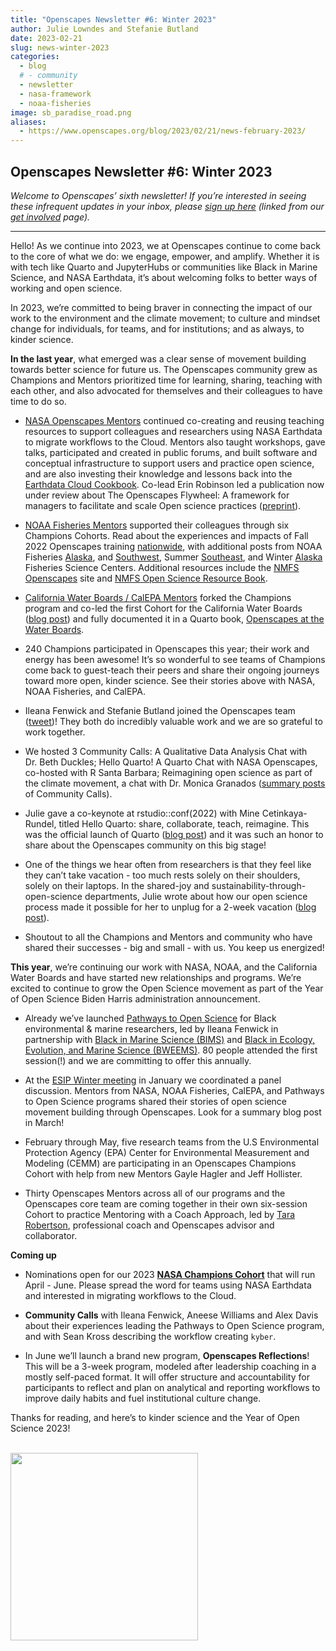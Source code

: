 ```yaml
---
title: "Openscapes Newsletter #6: Winter 2023"
author: Julie Lowndes and Stefanie Butland
date: 2023-02-21
slug: news-winter-2023
categories:
  - blog 
  # - community
  - newsletter
  - nasa-framework
  - noaa-fisheries
image: sb_paradise_road.png
aliases: 
  - https://www.openscapes.org/blog/2023/02/21/news-february-2023/
---
```


## **Openscapes Newsletter #6: Winter 2023**

*Welcome to Openscapes' sixth newsletter! If you're interested in seeing these infrequent updates in your inbox, please [sign up here](https://docs.google.com/forms/d/e/1FAIpQLSdgVXRp3V-w94GPWkR31RUfyBl37EphdQSlCOcnyeNlf8OLWw/viewform) (linked from our [get involved](https://openscapes.org/contact) page).*

------------------------------------------------------------------------

Hello! As we continue into 2023, we at Openscapes continue to come back to the core of what we do: we engage, empower, and amplify. Whether it is with tech like Quarto and JupyterHubs or communities like Black in Marine Science, and NASA Earthdata, it's about welcoming folks to better ways of working and open science.

In 2023, we're committed to being braver in connecting the impact of our work to the environment and the climate movement; to culture and mindset change for individuals, for teams, and for institutions; and as always, to kinder science.

**In the last year**, what emerged was a clear sense of movement building towards better science for future us. The Openscapes community grew as Champions and Mentors prioritized time for learning, sharing, teaching with each other, and also advocated for themselves and their colleagues to have time to do so.

-   [NASA Openscapes Mentors](https://nasa-openscapes.github.io/mentors.html) continued co-creating and reusing teaching resources to support colleagues and researchers using NASA Earthdata to migrate workflows to the Cloud. Mentors also taught workshops, gave talks, participated and created in public forums, and built software and conceptual infrastructure to support users and practice open science, and are also investing their knowledge and lessons back into the [Earthdata Cloud Cookbook](https://nasa-openscapes.github.io/earthdata-cloud-cookbook/). Co-lead Erin Robinson led a publication now under review about The Openscapes Flywheel: A framework for managers to facilitate and scale Open science practices ([preprint](https://eartharxiv.org/repository/view/4560/)).  

-   [NOAA Fisheries Mentors](https://nmfs-openscapes.github.io/mentors.html) supported their colleagues through six Champions Cohorts. Read about the experiences and impacts of Fall 2022 Openscapes training [nationwide](https://openscapes.org/blog/2023/01/24/2022-noaa-nmfs-fall/), with additional posts from NOAA Fisheries [Alaska](https://openscapes.org/blog/2023/02/16/2022-noaa-afsc-fall/), and [Southwest](https://openscapes.org/blog/2022/12/09/case-study-swfsc-sael/), Summer [Southeast](https://openscapes.org/blog/2022/09/30/2022-sefsc-summer/), and Winter [Alaska](https://openscapes.org/blog/2022/04/07/afsc-supportive-forum/) Fisheries Science Centers. Additional resources include the [NMFS Openscapes](https://nmfs-openscapes.github.io/) site and [NMFS Open Science Resource Book](https://nmfs-opensci.github.io/ResourceBook/).

-   [California Water Boards / CalEPA Mentors](https://cawaterboarddatacenter.github.io/swrcb-openscapes/contact.html) forked the Champions program and co-led the first Cohort for the California Water Boards ([blog post](https://www.openscapes.org/blog/2022/12/02/swrcb-2022/)) and fully documented it in a Quarto book, [Openscapes at the Water Boards](https://cawaterboarddatacenter.github.io/swrcb-openscapes/).

-   240 Champions participated in Openscapes this year; their work and energy has been awesome! It's so wonderful to see teams of Champions come back to guest-teach their peers and share their ongoing journeys toward more open, kinder science. See their stories above with NASA, NOAA Fisheries, and CalEPA.

-   Ileana Fenwick and Stefanie Butland joined the Openscapes team ([tweet](https://twitter.com/openscapes/status/1534951248369025031))! They both do incredibly valuable work and we are so grateful to work together.

-   We hosted 3 Community Calls: A Qualitative Data Analysis Chat with Dr. Beth Duckles; Hello Quarto! A Quarto Chat with NASA Openscapes, co-hosted with R Santa Barbara; Reimagining open science as part of the climate movement, a chat with Dr. Monica Granados ([summary posts](https://www.openscapes.org/tags/community-call/) of Community Calls).

-   Julie gave a co-keynote at rstudio::conf(2022) with Mine Cetinkaya-Rundel, titled Hello Quarto: share, collaborate, teach, reimagine. This was the official launch of Quarto ([blog post](https://www.openscapes.org/blog/2022/08/10/quarto-keynote/)) and it was such an honor to share about the Openscapes community on this big stage!

-   One of the things we hear often from researchers is that they feel like they can't take vacation - too much rests solely on their shoulders, solely on their laptops. In the shared-joy and sustainability-through-open-science departments, Julie wrote about how our open science process made it possible for her to unplug for a 2-week vacation ([blog post](https://www.openscapes.org/blog/2022/11/03/vacationing-with-open-science/)).

-   Shoutout to all the Champions and Mentors and community who have shared their successes - big and small - with us. You keep us energized!

**This year**, we're continuing our work with NASA, NOAA, and the California Water Boards and have started new relationships and programs. We're excited to continue to grow the Open Science movement as part of the Year of Open Science Biden Harris administration announcement.

-   Already we've launched [Pathways to Open Science](https://openscapes.github.io/pathways-to-open-science/) for Black environmental & marine researchers, led by Ileana Fenwick in partnership with [Black in Marine Science (BIMS)](https://www.blackinmarinescience.org/) and [Black in Ecology, Evolution, and Marine Science (BWEEMS)](https://www.bweems.org/). 80 people attended the first session(!) and we are committing to offer this annually.

-   At the [ESIP Winter meeting](https://2023januaryesipmeeting.sched.com/event/1EwXx) in January we coordinated a panel discussion. Mentors from NASA, NOAA Fisheries, CalEPA, and Pathways to Open Science programs shared their stories of open science movement building through Openscapes. Look for a summary blog post in March!

-   February through May, five research teams from the U.S Environmental Protection Agency (EPA) Center for Environmental Measurement and Modeling (CEMM) are participating in an Openscapes Champions Cohort with help from new Mentors Gayle Hagler and Jeff Hollister.

-   Thirty Openscapes Mentors across all of our programs and the Openscapes core team are coming together in their own six-session Cohort to practice Mentoring with a Coach Approach, led by [Tara Robertson](https://tararobertson.ca/), professional coach and Openscapes advisor and collaborator.

**Coming up**

-   Nominations open for our 2023 [**NASA Champions Cohort**](https://nasa-openscapes.github.io/champions) that will run April - June. Please spread the word for teams using NASA Earthdata and interested in migrating workflows to the Cloud.

- **Community Calls** with Ileana Fenwick, Aneese Williams and Alex Davis about their experiences leading the Pathways to Open Science program, and with Sean Kross describing the workflow creating `kyber`.

-   In June we'll launch a brand new program, **Openscapes Reflections**! This will be a 3-week program, modeled after leadership coaching in a mostly self-paced format. It will offer structure and accountability for participants to reflect and plan on analytical and reporting workflows to improve daily habits and fuel institutional culture change.

Thanks for reading, and here's to kinder science and the Year of Open Science 2023!

<br> <img src="/img/blog/sb_paradise_road.png" width="300px"> <br>
